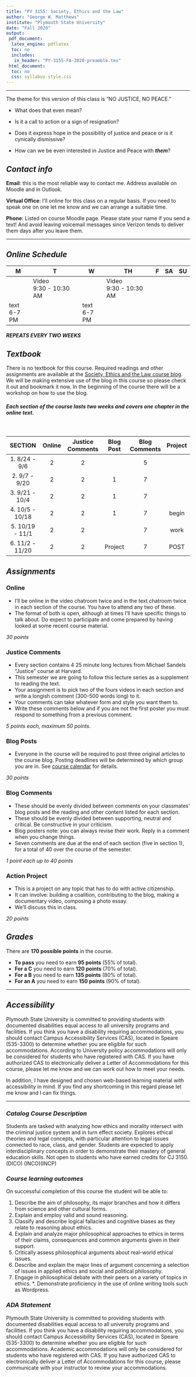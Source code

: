 ```yaml
---
title: "PY 3155: Society, Ethics and the Law"
author: "George W. Matthews"
institute: "Plymouth State University"
date: "Fall 2020"
output:
 pdf_document: 
  latex_engine: pdflatex
  toc: no
  includes:
   in_header: "PY-3155-FA-2020-preamble.tex"
 html_document:
  toc: no
  css: syllabus-style.css
---
```


\thispagestyle{fancy}

***

<div class="note" markdown="1">

The theme for this version of this class is "NO JUSTICE, NO PEACE."

- What does that even mean?

- Is it a call to action or a sign of resignation?

- Does it express hope in the possibility of justice and peace or is it cynically dismissive?

- How can we be even interested in Justice and Peace with _**them**_?

</div>


## *Contact info*

<div class="infobox" markdown="1">

**Email**: this is the most reliable way to contact me. Address available on Moodle and in Outlook. 

**Virtual Office**: I'll online for this class on a regular basis. If you need to speak one on one let me know and we can arrange a suitable time.

**Phone**: Listed on course Moodle page. Please state your name if you send a text! And avoid leaving voicemail messages since Verizon tends to deliver them days after you leave them.

</div>

***

## *Online Schedule*

<div class="infobox" markdown="1">

| M              | T                                 | W              | TH                                | F | SA | SU |
|----------------|-----------------------------------|----------------|-----------------------------------|---|----|----|
|                | Video <br>9:30 - 10:30 AM         |                | Video <br>9:30 - 10:30 AM         |   |    |    |
| text<br>6-7 PM |                                   | text<br>6-7 PM |                                   |   |    |    |


##### *REPEATS EVERY TWO WEEKS*

</div>

## *Textbook*

<div class="note" markdown="1">

There is no textbook for this course. Required readings and other assignments are available at the [Society, Ethics and the Law course blog](http://www.6worlds.net/society-ethics-law/). We will be making extensive use of the blog in this course so please check it out and bookmark it now. In the beginning of the course there will be a workshop on how to use the blog.

</div>

<div class="infobox" markdown="1">

##### Each **section** of the course lasts **two weeks** and covers one chapter in the online text.

<br>

|     SECTION     |  Online | Justice Comments | Blog Post | Blog Comments | Project |
|:---------------:|:-------:|:----------------:|:---------:|:-------------:|:-------:|
|  1. 8/24 - 9/6  |    2    |         2        |           |       5       |         |
|  2. 9/7 - 9/20  |    2    |         2        |     1     |       7       |         |
|  3. 9/21 - 10/4 |    2    |         2        |     1     |       7       |         |
| 4. 10/5 - 10/18 |    2    |         2        |     1     |       7       |  begin  |
| 5. 10/19 - 11/1 |    2    |         2        |           |       7       |  work   |
| 6. 11/2 - 11/20 |    2    |         2        |  Project  |       7       |  POST   |
</div>


## *Assignments* 

<div class="assignment" markdown="1">

### Online 

- I'll be online in the video chatroom twice and in the text chatroom twice in each section of the course. You have to attend any two of these. 
- The format of both is open, although at times I'll have specific things to talk about. Do expect to participate and come prepared by having looked at some recent course material. 

*30 points*

</div>

<div class="assignment" markdown ="1">

### Justice Comments

- Every section contains 4 25 minute long lectures from Michael Sandels "Justice" course at Harvard. 
- This semester we are going to follow this lecture series as a supplement to reading the text. 
- Your assignment is to pick two of the fours videos in each section and write a longish comment (300-500 words long) to it.
- Your comments can take whatever form and style you want them to.
- Write these comments below and if you are not the first poster you must respond to something from a previous comment.

*5 points each, maximum 50 points.*

</div>

<div class="assignment" markdown="1">

### Blog Posts

- Everyone in the course will be required to post three original articles to the course blog. Posting deadlines will be determined by which group you are in. See [course calendar](https://www.6worlds.net/society-ethics-law/society-ethics-and-the-law/preface/readme/) for details. 

*30 points*

</div>

<div class="assignment" markdown="1">

### Blog Comments

- These should be evenly divided between comments on your classmates' blog posts and the reading and other content listed for each section.
- These should be evenly divided between supporting, neutral and critical. Be constructive in your criticism.
- Blog posters note: you can always revise their work. Reply in a comment when you change things.
- Seven comments are due at the end of each section (five in section 1), for a total of 40 over the course of the semester.

*1 point each up to 40 points*

</div>

<div class="assignment" markdown="1">

### Action Project

- This is a project on any topic that has to do with active citizenship. 
- It can involve: building a coalition, contributing to the blog, making a documentary video, composing a photo essay.
- We'll discuss this in class.

*20 points*

</div>
## *Grades*

<div class="caution" markdown="1">

There are **170 possible points** in the course. 

  - **To pass** you need to earn **95 points** (55% of total).
  - **For a C** you need to earn **120 points** (70% of total).
  - **For a B** you need to earn **135 points** (80% of total).
  - **For an A** you need to earn **150 points** (90% of total). 
  
</div>

***

## *Accessibility*

<div class="infobox" markdown="1">

Plymouth State University is committed to providing students with documented disabilities equal access to all university programs and facilities. If you think you have a disability requiring accommodations, you should contact Campus Accessibility Services (CAS), located in Speare (535-3300) to determine whether you are eligible for such accommodations. According to University policy accommodations will only be considered for students who have registered with CAS. If you have authorized CAS to electronically deliver a Letter of Accommodations for this course, please let me know and we can work out how to meet your needs.

In addition, I have designed and chosen web-based learning material with accessibility in mind. If you find any shortcoming in this regard please let me know and I can fix things.

</div>

***

### *Catalog Course Description*

Students are tasked with analyzing how ethics and morality intersect with the criminal justice system and in turn effect society. Explores ethical theories and legal concepts, with particular attention to legal issues connected to race, class, and gender. Students are expected to apply interdisciplinary concepts in order to demonstrate their mastery of general education skills. Not open to students who have earned credits for CJ 3150. (DICO) (INCO)(INCP)

### *Course learning outcomes*

On successful completion of this course the student will be able to:

1. Describe the aim of philosophy, its major branches and how it differs from science and other cultural forms.
2. Explain and employ valid and sound reasoning.
3. Classify and describe logical fallacies and cognitive biases as they relate to reasoning about ethics.
4. Explain and analyze major philosophical approaches to ethics in terms of their claims, consequences and common arguments given in their support.
5. Critically assess philosophical arguments about real-world ethical issues. 
6. Describe and explain the major lines of argument concerning a selection of issues in applied ethics and social and political philosophy.
7. Engage in philosophical debate with their peers on a variety of topics in ethics.
*. Demonstrate proficiency in the use of online writing tools such as Wordpress.

### *ADA Statement*

Plymouth State University is committed to providing students with documented disabilities equal access to all university programs and facilities. If you think you have a disability requiring accommodations, you should contact Campus Accessibility Services (CAS), located in Speare (535-3300) to determine whether you are eligible for such accommodations. Academic accommodations will only be considered for students who have registered with CAS. If you have authorized CAS to electronically deliver a Letter of Accommodations for this course, please communicate with your instructor to review your accommodations.
